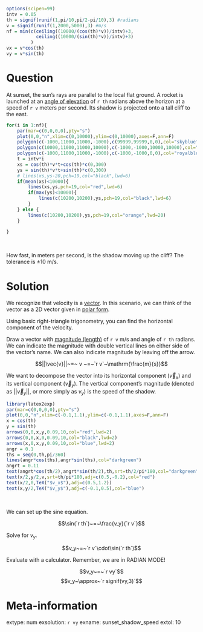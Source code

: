 ```r
options(scipen=99)
intv = 0.05
th = signif(runif(1,pi/10,pi/2-pi/10),3) #radians
v = signif(runif(1,2000,5000),3) #m/s
nf = min(c(ceiling((10000/(cos(th)*v))/intv)+3,
           ceiling((10000/(sin(th)*v))/intv)+3)
         )
vx = v*cos(th)
vy = v*sin(th)


```

Question
========

At sunset, the sun's rays are parallel to the local flat ground. A rocket is launched at an [angle of elevation](https://en.wikipedia.org/wiki/Elevation_(ballistics)) of `r th` radians above the horizon at a speed of `r v` meters per second. Its shadow is projected onto a tall cliff to the east.

```r
for(i in 1:nf){
    par(mar=c(0,0,0,0),pty="s")
    plot(0,0,"n",xlim=c(0,10000),ylim=c(0,10000),axes=F,ann=F)
    polygon(c(-1000,11000,11000,-1000),c(99999,99999,0,0),col="skyblue")
    polygon(c(10000,11000,11000,10000),c(-1000,-1000,10000,10000),col="tan")
    polygon(c(-1000,11000,11000,-1000),c(-1000,-1000,0,0),col="royalblue")
    t = intv*i
    xs = cos(th)*v*t+cos(th)*c(0,300)
    ys = sin(th)*v*t+sin(th)*c(0,300)
    # lines(xs,ys-20,pch=19,col="black",lwd=6)
    if(mean(xs)<10000){
        lines(xs,ys,pch=19,col="red",lwd=6)
        if(max(ys)<10000){
            lines(c(10200,10200),ys,pch=19,col="black",lwd=6)
        }
    } else {
        lines(c(10200,10200),ys,pch=19,col="orange",lwd=20)
    }
    
}
```
\

How fast, in meters per second, is the shadow moving up the cliff? The tolerance is $\pm 10$ m/s.


Solution
========

We recognize that velocity is a [vector](https://en.wikipedia.org/wiki/Euclidean_vector). In this scenario, we can think of the vector as a 2D vector given in [polar form](https://en.wikipedia.org/wiki/Polar_coordinate_system).

Using basic right-triangle trigonometry, you can find the horizontal component of the velocity.

Draw a vector with [magnitude (length)](https://en.wikipedia.org/wiki/Magnitude_(mathematics)#Euclidean_vector_space) of `r v` m/s and angle of `r th` radians. We can indicate the magnitude with double vertical lines on either side of the vector's name. We can also indicate magnitude by leaving off the arrow.

$$||\vec{v}||~=~ v ~=~`r v`~\mathrm{\frac{m}{s}}$$

We want to decompose the vector into its horizontal component ($\vec{v}_x$) and its vertical component ($\vec{v}_y$). The vertical component's magnitude (denoted as $||\vec{v}_y||$, or more simply as $v_y$) is the speed of the shadow.

```r
library(latex2exp)
par(mar=c(0,0,0,0),pty="s")
plot(0,0,"n",xlim=c(-0.1,1.1),ylim=c(-0.1,1.1),axes=F,ann=F)
x = cos(th)
y = sin(th)
arrows(0,0,x,y,0.09,10,col="red",lwd=2)
arrows(0,0,x,0,0.09,10,col="black",lwd=2)
arrows(x,0,x,y,0.09,10,col="blue",lwd=2)
angr = 0.1
ths = seq(0,th,pi/360)
lines(angr*cos(ths),angr*sin(ths),col="darkgreen")
angrt = 0.11
text(angrt*cos(th/2),angrt*sin(th/2),th,srt=th/2/pi*180,col="darkgreen",adj=c(-0.1,0.5))
text(x/2,y/2,v,srt=th/pi*180,adj=c(0.5,-0.2),col="red")
text(x/2,0,TeX("$v_x$"),adj=c(0.5,1.2))
text(x,y/2,TeX("$v_y$"),adj=c(-0.1,0.5),col="blue")

```
\

We can set up the sine equation.

$$\sin(`r th`)~=~\frac{v_y}{`r v`}$$

Solve for $v_y$.

$$v_y~=~`r v`\cdot\sin(`r th`)$$

Evaluate with a calculator. Remember, we are in RADIAN MODE!

$$v_y~=~`r vy`$$
$$v_y~\approx~`r signif(vy,3)`$$


Meta-information
============
extype: num
exsolution: `r vy`
exname: sunset_shadow_speed
extol: 10